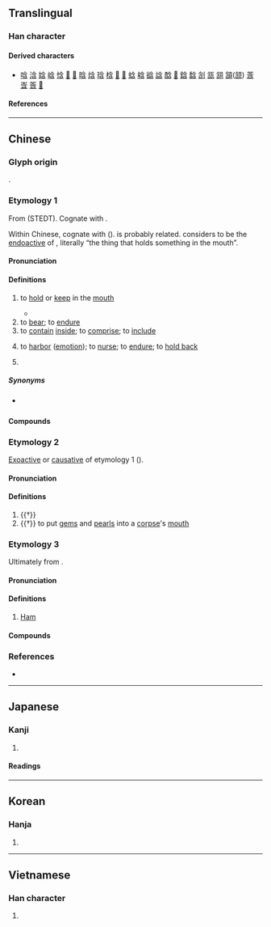 {{character info}}
==Translingual==

===Han character===
{{Han char|rn=30|rad=口|as=04|sn=7|four=80602|canj=OINR|ids=⿱今口}}

====Derived characters====
* [[唅]] [[浛]] [[娢]] [[㟏]] [[㤷]] [[𡌢]] [[𤞻]] [[晗]] [[焓]] [[琀]] [[梒]] [[𦛜]] [[𥆡]] [[蛿]] [[𤚥]] [[谽]] [[誝]] [[䣻]] [[𧳘]] [[鋡]] [[馠]] [[㓧]] [[㼨]] [[䎏]] [[頷]]([[颔]]) [[莟]] [[㟔]] [[筨]] [[𡪁]]

====References====
{{Han ref|kx=0178.140|dkj=03350|dj=0395.190|hdz=10592.010|uh=542B}}

----

==Chinese==
{{zh-forms|alt=涵}}

===Glyph origin===
{{Han etym}}
{{Han compound|今|口|c1=p|c2=s|t2=mouth|ls=psc}}.

===Etymology 1===
From {{inh|zh|sit-pro|*gam||to put into mouth; to seize with mouth}} (STEDT). Cognate with {{cog|bo|འགམ་པ||to put into the mouth}}. 

Within Chinese, cognate with {{och-l|函|to contain; box; letter}} ({{zh-ref|Schuessler, 2007}}). {{och-l|銜|to carry in the mouth; horse's bit}} is probably related. {{zh-ref|Bodman (1980)}} considers {{och-l|頷}} to be the [[endoactive]] of {{och-l|含|to hold in the mouth}}, literally “the thing that holds something in the mouth”.

====Pronunciation====
{{zh-pron
|m=hán,hén,2n=Beijing dialect
|m_note=hén - "to hold or keep<nowiki>;</nowiki> to hold or keep in the mouth"
|c=ham4
|h=pfs=hàm
|md=gàng/hàng
|md_note=gàng - vernacular; hàng - literary
|mn=kâm/kâⁿ/hâm
|mn_note=kâm/kâⁿ - vernacular; hâm - literary
|mn-t=kam5/ham5
|mn-t_note=kam5 - vernacular; ham5 - literary
|w=3hhoe
|mc=y
|oc=1,y
|cat=v,pn
}}

====Definitions====
{{zh-hanzi}}

# to [[hold]] or [[keep]] in the [[mouth]]
#: {{zh-x|含 住 支 煙|to '''hold''' a cigarette '''in the mouth'''|C}}
#* {{zh-x|含 住 個 雞包仔　望 住 四寶雞扎|'''hold'''ing a small chicken bun '''in the mouth''', looking at the four-treasure chicken roll|C|ref={{lang|zh|李晉緯}} (Lee Chun-wai), lyrics by {{w2|zh|謝立文}} ({{w|Brian Tse (writer)|Brian Tse}}), [https://www.youtube.com/watch?v=0oCP7nZhZJo {{lang|zh|麥兜與雞}}]}}
# to [[bear]]; to [[endure]]
# to [[contain]] [[inside]]; to [[comprise]]; to [[include]]
#: {{zh-x|含-鉛 油漆|lead paint}}
#: {{zh-x|眼裡 含-著[着]{zhe} 淚|tears in the eyes}}
# to [[harbor]] ([[emotion]]); to [[nurse]]; to [[endure]]; to [[hold back]]
#: {{zh-x|含恨|to nurse hatred}}
# {{surname|zh}}

=====Synonyms=====
* {{sense|to hold in the mouth}} {{zh-l|銜}}

====Compounds====
{{zh-der|含笑|含渾|含垢忍恥|含含糊糊|含糊其辭|含羞草|含玉|含血噀人|含羞|含漱劑|含垢|含沙量|含有|含蓄渾厚|含冤負屈|含英|含沙射影|含蓄|含垢藏疾|含光|含弘|含酸|不含糊|含齒戴髮|含混|含霜|含宥|內含|含味|含淚|含苞待放|忍尤含詬|含血噴人|含笑花|含量|忍辱含垢|含情脈脈|忍恥含羞|忍恥含垢|含息|含冤昭雪|含義|含飯|大含細入|含飴弄孫|含苞未放|含水層|含囈|含英咀華|含悲|含臉|含垢納汙|含垢忍辱|含苞|含恨|含水物|吞吐含蓄|含情|含秀|含殮|含怒|含涕|含貝|含悲忍淚|含章|含糊不清|含糊|含辛茹苦|含荼|含苞欲放|含笑入地|含生|含煙籠霧|含水量|含毫|含括|含怨|含嚬|含哺鼓腹|含意|含羞忍辱|包含|含冤|含葩|含蓼問疾|忍辱含羞|含蘊|百卉含英|斯陀含|暗含|戴髮含齒|風木含悲|阿那含|薄面含嗔|齒如含貝|鼓腹含哺|蘊藉含蓄|蘊含|負屈含冤|隱含|羅含夢鳥|茹苦含辛}}

===Etymology 2===
[[exoactive|Exoactive]] or [[causative]] of etymology 1 ({{zh-ref|Schuessler, 2007}}).

====Pronunciation====
{{zh-pron
|m=hàn
|dial=n
|oc=2,n
|cat=n,v
}}

====Definitions====
{{zh-hanzi}}

# {{†}} {{zh-original|琀|[[gems]] and [[pearls]] stuffed into a [[corpse]]'s [[mouth]]}}
# {{†}} to put [[gems]] and [[pearls]] into a [[corpse]]'s [[mouth]]

===Etymology 3===
Ultimately from {{der|zh|he|חָם}}.

====Pronunciation====
{{zh-pron
|m=Hán
|c=ham4
|h=pfs=Hàm
|mn=Hâm
|dial=n
|cat=pn
}}

====Definitions====
{{zh-hanzi}}

# {{lb|zh|biblical character}} [[Ham]]
#: {{zh-x|^閃--^含.語系|Semito-'''Hamitic''' language family}}

====Compounds====
{{zh-der|含族|閃含語系}}

===References===
* {{R:yue:Hanzi}}

{{zh-cat|Elementary}}

----

==Japanese==

===Kanji===
{{ja-kanji|grade=c|rs=口04}}

# {{rfdef|ja|sort=口04}}

====Readings====
{{ja-readings
|goon=ごん
|kanon=かん
|kanyoon=がん
|kun=ふく-む, ふく-める
}}

----

==Korean==

===Hanja===
{{ko-hanja|머금다|머금을|함}}

# {{rfdef|ko|sort=口04}}

----

==Vietnamese==

===Han character===
{{vi-readings|readings=hàm|rs=口04}}

# {{rfdef|vi|sort=口04}}